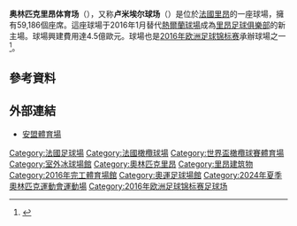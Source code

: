 {{Infobox stadium
| name                = 奥林匹克里昂体育场<br>Parc Olympique Lyonnais
| image               = [[File:Parc_OL.jpg|centre]]
| caption             = 
| owner               = [[奥林匹克里昂|奥林匹克里昂]]
| operator            = 奥林匹克里昂
| broke_ground        = 2012年10月22日
| opened              = 2016年1月9日
| location            = 10, Avenue Simone Veil<br>69150 Décines-Charpieu<br>France
| coordinates         = {{Coord|45|45|55|N|4|58|55|E|type:landmark_region:FR|display=it}}
| surface             = AirFibr混合草坪 <ref>{{cite web|url=http://www.naturalgrass.com/en/realisations/nouveau-stade-de-lyon-lyon/|title=Natural Grass SAS|accessdate=2016-01-12|publisher=Natural Grass SAS|archive-url=https://web.archive.org/web/20160304133750/http://www.naturalgrass.com/en/realisations/nouveau-stade-de-lyon-lyon/|archive-date=2016-03-04|dead-url=yes}}</ref>
| dimensions          = 105 × 68 米 (344  × 223 英尺)
| architect           = [[博普乐思|博普乐思]]<ref>{{cite web |url= http://populous.com/project/grand-stade-de-lyon/ |title= Grand Stade de Lyon |accessdate= 12 January 2016 |publisher= Populous |deadurl= yes |archiveurl= https://web.archive.org/web/20160113081115/http://populous.com/project/grand-stade-de-lyon/ |archivedate= 2016年1月13日 }}</ref>
| structural engineer = {{cn|万喜}}
| services engineer   = {{cn|万喜}}
| general_contractor  = [[万喜|万喜]]
| construction_cost   = 4.15亿英镑
| capacity            = 59,186 <ref>{{cite web|url=http://www.ligue1.com/club/olympique-lyonnais|title=Ligue 1 club: Olympique Lyonnais|accessdate=12 January 2016|publisher=Ligue de Football Professionnel|archive-url=https://web.archive.org/web/20190518153259/https://www.ligue1.com/club/olympique-lyonnais|archive-date=2019-05-18|dead-url=yes}}</ref>
| suites              = 105
| record_attendance= 56,696 (Lyon vs [[AS_Monaco_FC|Monaco]], 7 May 2016)
| tenants             = [[奥林匹克里昂|奥林匹克里昂]]（2016年-至今）<br>[[2016年欧洲足球锦标赛|2016年欧洲足球锦标赛]]<br>[[2019年女子世界杯足球赛|2019年女子世界杯足球赛]]<br>[[2018年歐霸盃決賽|2018年歐霸盃決賽]]
}}

'''奥林匹克里昂体育场'''（{{lang-fr|Parc Olympique Lyonnais}}），又称'''卢米埃尔球场'''（{{lang-fr|Stade des Lumières}}）是位於[[法國|法國]][[里昂|里昂]]的一座球場，擁有59,186個座席。這座球場于2016年1月替代[[熱爾蘭球場|熱爾蘭球場]]成為[[里昂足球俱樂部|里昂足球俱樂部]]的新主場。球場興建費用達4.5億歐元。球場也是[[2016年欧洲足球锦标赛|2016年欧洲足球锦标赛]]承辦球場之一<ref>{{cite news|title=OL Land serait séléctionné pour l'Euro 2016|url=http://www.mag2lyon.com/article/10392/OL-Land-serait-selectionne-pour-l%5CEuro-2016|work=France Soir|date=22 September 2009|accessdate=30 October 2009|archive-date=2009-09-27|archive-url=https://web.archive.org/web/20090927185635/http://mag2lyon.com/article/10392/OL-Land-serait-selectionne-pour-l%5CEuro-2016|dead-url=yes}}</ref>。

==參考資料==
{{reflist}}

==外部連結==
{{Commons category|Parc Olympique lyonnais}}
*[https://web.archive.org/web/20170725061340/http://www.groupama-stadium.com/ 安盟體育場]

{{s-start}}
{{succession box |
  title=[[歐洲橄欖球冠軍盃|歐洲橄欖球冠軍盃]]<br>決賽場館|
  before=[[特維克納姆體育場|特維克納姆體育場]]<br>[[倫敦|倫敦]] |
  after=[[BT默里菲爾德體育場|BT默里菲爾德體育場]]<br>[[愛丁堡|愛丁堡]] |
  years=[[2016年歐洲橄欖球冠軍盃決賽|2015–16]]
}}
{{succession box |
  title=[[歐洲橄欖球挑戰盃|歐洲橄欖球挑戰盃]]<br>決賽場館|
  before=[[The_Stoop|The Twickenham Stoop]] <br>[[倫敦|倫敦]] |
  after=[[BT默里菲爾德體育場|BT默里菲爾德體育場]]<br>[[愛丁堡|愛丁堡]] |
  years=[[2015–16年歐洲橄欖球挑戰盃|2015–16]]
}}
{{succession box |
  title=[[女子世界盃足球賽|女子世界盃足球賽]]<br>決賽場館|
  before=[[卑詩體育館|卑詩體育館]]<br>[[溫哥華|溫哥華]] |
  after=TBA |
  years=[[2019年女子世界盃足球賽|2019]]
}}
{{succession box |
  title=[[女子世界盃足球賽|女子世界盃足球賽]]<br>開幕場館|
  before=[[大英國協體育場|大英國協體育場]]<br>[[艾德蒙頓|艾德蒙頓]] |
  after=TBA |
  years=[[2019年女子世界盃足球賽|2019]]
}}
{{s-end}}

{{2016年欧洲足球锦标赛比赛场地}}

{{DEFAULTSORT:Groupama Stadium}}
[[Category:法國足球場|Category:法國足球場]]
[[Category:法國橄欖球場|Category:法國橄欖球場]]
[[Category:世界盃橄欖球賽體育場|Category:世界盃橄欖球賽體育場]]
[[Category:室外冰球場館|Category:室外冰球場館]]
[[Category:奧林匹克里昂|Category:奧林匹克里昂]]
[[Category:里昂建筑物|Category:里昂建筑物]]
[[Category:2016年完工體育場館|Category:2016年完工體育場館]]
[[Category:奧運足球場館|Category:奧運足球場館]]
[[Category:2024年夏季奧林匹克運動會運動場|Category:2024年夏季奧林匹克運動會運動場]]
[[Category:2016年欧洲足球锦标赛足球场|Category:2016年欧洲足球锦标赛足球场]]